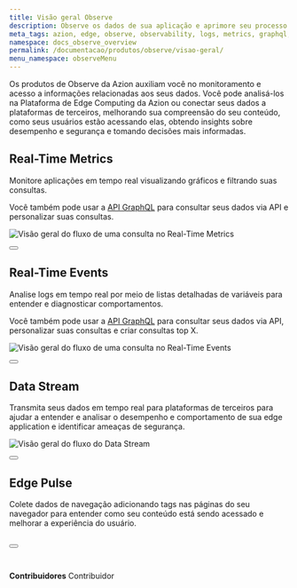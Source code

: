 ```yaml
---
title: Visão geral Observe
description: Observe os dados de sua aplicação e aprimore seu processo de tomada de decisão.
meta_tags: azion, edge, observe, observability, logs, metrics, graphql, stream, navigation
namespace: docs_observe_overview
permalink: /documentacao/produtos/observe/visao-geral/
menu_namespace: observeMenu
---
```



Os produtos de Observe da Azion auxiliam você no monitoramento e acesso a informações relacionadas aos seus dados. Você pode analisá-los na Plataforma de Edge Computing da Azion ou conectar seus dados a plataformas de terceiros, melhorando sua compreensão do seu conteúdo, como seus usuários estão acessando elas, obtendo insights sobre desempenho e segurança e tomando decisões mais informadas.

## Real-Time Metrics

Monitore aplicações em tempo real visualizando gráficos e filtrando suas consultas.

Você também pode usar a [API GraphQL](/pt-br/documentacao/produtos/graphql-api/visao-geral/) para consultar seus dados via API e personalizar suas consultas.

![Visão geral do fluxo de uma consulta no Real-Time Metrics](/assets/docs/images/uploads/real-time-metrics-overview.png)

<Button href="/pt-br/documentacao/produtos/observe/monitorar-aplicacoes/" text="ir para monitorar aplicações" variant="secondary" target="_blank"></Button>

## Real-Time Events

Analise logs em tempo real por meio de listas detalhadas de variáveis para entender e diagnosticar comportamentos.

Você também pode usar a [API GraphQL](/pt-br/documentacao/produtos/graphql-api/visao-geral/) para consultar seus dados via API, personalizar suas consultas e criar consultas top X.

![Visão geral do fluxo de uma consulta no Real-Time Events](/assets//docs/images/uploads/real-time-events-overview.png)

<Button href="/pt-br/documentacao/produtos/observe/analisar-logs/" text="ir para analisar logs" variant="secondary" target="_blank"></Button>

## Data Stream

Transmita seus dados em tempo real para plataformas de terceiros para ajudar a entender e analisar o desempenho e comportamento de sua edge application e identificar ameaças de segurança.

![Visão geral do fluxo do Data Stream](/assets/docs/images/uploads/data-stream-overview.png)

<Button href="/pt-br/documentacao/produtos/observe/transmitir-dados/" text="ir para transmitir dados" variant="secondary" target="_blank"></Button>

## Edge Pulse

Colete dados de navegação adicionando tags nas páginas do seu navegador para entender como seu conteúdo está sendo acessado e melhorar a experiência do usuário.

<Button href="/pt-br/documentacao/produtos/guias/observe/analisar-dados-navegacao/" text="ir coletar dados de navegação" variant="secondary" target="_blank"></Button>
<br /><br />
---


**Contribuidores** <ContributorList>Contribuidor</ContributorList>
